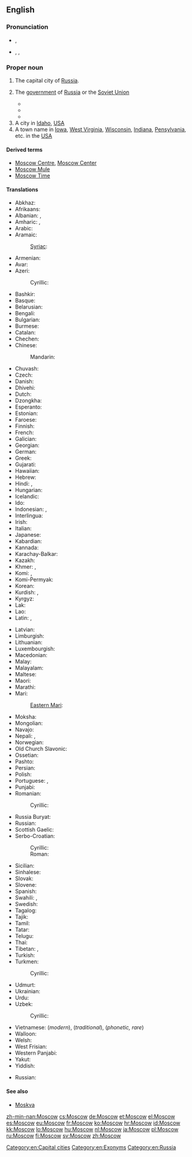 ==English==
{{wikipedia}}

===Pronunciation===
* {{a|RP}} {{IPA|/ˈmɒskəʊ/}}, {{X-SAMPA|/"mQsk@U/}}
* {{a|US}} {{enPR|mäsʹkou|mäsʹkō}}, {{IPA|/ˈmɑskaʊ/|/ˈmɑskoʊ/}}, {{X-SAMPA|/"mAskaU/|/"mAskoU/}}

===Proper noun===
{{en-proper noun}}

# The capital city of [[Russia]].
# {{context|by extension}} The [[government]] of [[Russia]] or the [[Soviet Union]]
#* {{quote-book
|year=1987
|author=Shelomoh Naḳdimon
|title=First strike: the exclusive story of how Israel foiled Iraq's attempt to get the bomb
|chapter=
|url=http://books.google.com/books?id=8IhtAAAAMAAJ
|isbn=
|page=40
|passage='''Moscow''' said "Nyet!"}}
#* {{quote-book
|year=1997
|author=Mervin Block
|title=Writing Broadcast News: Shorter, Sharper, Stronger
|chapter=
|url=http://books.google.com/books?id=MOykn3dMaJIC&pg=PA154
|isbn=1-56625-084-6
|page=154
|passage=Yet, a few US newscasters will go on the air at 6 pm or later and say, "'''Moscow''' said tonight.["] ... A careful writer would make his script read, "'''Moscow''' said today. ..."}}
#* {{quote-book
|year=2009
|author=Svante E. Cornell, S. Frederick Star
|title=The Guns of August 2008: Russia's War in Georgia
|chapter=
|url=http://books.google.com/books?id=J4ta_TjGYBAC&pg=PA184
|isbn=978-0-7656-2507-6
|page=184
|passage=In addition, '''Moscow''' argued that Georgia had violated international law by introducing its forces into South Ossetia, a move '''Moscow''' said Tbilisi had committed itself not to do under the earlier CIS-sponsored peacekeeping arrangements.}}
# A city in [[Idaho]], [[USA]]
# A town name in [[Iowa]], [[West Virginia]], [[Wisconsin]], [[Indiana]], [[Pensylvania]], etc. in the [[USA]]

====Derived terms====
* [[Moscow Centre]], [[Moscow Center]]
* [[Moscow Mule]]
* [[Moscow Time]]

====Translations====
{{trans-top|Capital city of Russia}}
* Abkhaz: {{t|ab|Москва|tr=Moskvá|sc=Cyrl}}
* Afrikaans: {{t|af|Moskou}}
* Albanian: {{qualifier|definite}} {{t-|sq|Moska|xs=Albanian}}, {{qualifier|indefinite}} {{t-|sq|Moskë|xs=Albanian}}
* Amharic: {{t|am|ሞስኩ|tr=mosku|sc=Ethi}}, {{t|am|ሞስኮ|tr=mosko|sc=Ethi}}
* Arabic: {{t-|ar|موسكو|m|tr=moskū, moskō}}
* Aramaic: {{tø|arc|ܡܘܣܩܒܐ|sc=Syrc}}
*: [[Syriac]]: {{tø|syr|ܡܘܣܟܘ|tr=mōskō|sc=Syrc}}
* Armenian: {{t-|hy|Մոսկվա|tr=Moskva}}
* Avar: {{t|av|Москва|tr=Moskvá|sc=Cyrl}}
* Azeri: {{t|az|Moskva}}
*: Cyrillic: {{t|az|Москва|f|sc=Cyrl}}
* Bashkir: {{tø|ba|Мәскәү|tr=Məskəw|sc=Cyrl}}
* Basque: {{t|eu|Mosku}}
* Belarusian: {{t-|be|Масква|f|tr=Maskvá|xs=Belarusian}}
* Bengali: {{t-|bn|মস্কো|tr=Môsko|sc=Beng|xs=Bengali}}
* Bulgarian: {{t-|bg|Москва|f|tr=Moskva}}
* Burmese: {{t|my|မော်စကို|tr=mo sa. kou|sc=Mymr|xs=Burmese}}
* Catalan: {{t|ca|Moscou|f}}
* Chechen: {{tø|ce|Москох|tr=Moskox}}
* Chinese:
*: Mandarin: {{t-|cmn|莫斯科|tr=Mòsīkē|sc=Hani}}
* Chuvash: {{tø|cv|Мускав|tr=Muskav|sc=Cyrl}}
* Czech: {{t-|cs|Moskva|f}}
* Danish: {{t-|da|Moskva}}
* Dhivehi: {{t|dv|މޮސްކޯ|tr=moskō|sc=Thaa|xs=Dhivehi}}
* Dutch: {{t-|nl|Moskou|n}}
* Dzongkha: {{t|dz|མོསི་ཀོ|sc=Tibt}}
* Esperanto: {{t-|eo|Moskvo|xs=Esperanto}}
* Estonian: {{t+|et|Moskva}}
* Faroese: {{t-|fo|Moskva|xs=Faroese}}
* Finnish: {{t+|fi|Moskova}}
* French: {{t+|fr|Moscou|f}}
* Galician: {{t|gl|Moscova|f}}
* Georgian: {{t-|ka|მოსკოვი|tr=moskovi|sc=Geor|xs=Georgian}}
* German: {{t+|de|Moskau|n}}
* Greek: {{t+|el|Μόσχα|f|tr=Móscha}}
* Gujarati: {{t|gu|મૌસ્કો|tr=mauskō|sc=Gujr|xs=Gujarati}}
* Hawaiian: {{tø|haw|Mokekao}}
* Hebrew: {{t-|he|מוסקבה|f|tr=Moskvá}}
* Hindi: {{t-|hi|मास्को|m|tr=Māsko|xs=Hindi}}, {{t|hi|मॉस्को|m|tr=Mosko|sc=Deva}}
* Hungarian: {{t+|hu|Moszkva}}
* Icelandic: {{t+|is|Moskva|f}}
* Ido: {{t|io|Moskva}}
* Indonesian: {{t-|id|Moskwa|xs=Indonesian}}, {{t|id|Moskow|xs=Indonesian}}
* Interlingua: {{t|ia|Moscova}}
* Irish: {{t|ga|Moscó|m}}
* Italian: {{t+|it|Mosca|f}}
* Japanese: {{t+|ja|モスクワ|tr=Mosukuwa}}
* Kabardian: {{tø|kbd|Мэзкуу|tr=Mezkuu}}
* Kannada: {{t|kn|ಮಾಸ್ಕೋ|tr=Māskō|sc=Knda|xs=Kannada}}
* Karachay-Balkar: {{tø|krc|Москва|tr=Moskvá|sc=Cyrl}}
* Kazakh: {{t|kk|Мәскеу|tr=Mäskeu|sc=Cyrl}}
* Khmer: {{t|km|រដ្ឋរុស្ស៊ី|sc=Khmr|xs=Khmer}}, {{t|km|មូស្គូ|tr=mūskū|sc=Khmr|xs=Khmer}}
* Komi: {{tø|kv|Канкар|tr=Kankar}}, {{tø|kv|Мӧсква|tr=Möskva}}
* Komi-Permyak: {{tø|koi|Мöсква|tr=Möskva}}
* Korean: {{t+|ko|모스크바|tr=Moseukeuba|sc=Hang}}
* Kurdish: {{t+|ku|Mosko}}, {{t|ku|مۆسکۆ|tr=Mosko|sc=ku-Arab}}
* Kyrgyz: {{t|ky|Москва|tr=Moskvá|sc=Cyrl}}
* Lak: {{tø|lbe|Москва|tr=Moskvá}}
* Lao: {{t|lo|ມົດສະກູ|tr=môtsakū|sc=Laoo|xs=Lao}}
* Latin: {{t|la|Muscovia|f}}, {{t|la|Moscua|f}}
{{trans-mid}}
* Latvian: {{t-|lv|Maskava|f|xs=Latvian}}
* Limburgish: {{t|li|Moskou|n}}
* Lithuanian: {{t-|lt|Maskva|f|xs=Lithuanian}}
* Luxembourgish: {{t|lb|Moskau}}
* Macedonian: {{t-|mk|Москва|f|tr=Móskva}}
* Malay: {{t-|ms|Moscow|xs=Malay}}
* Malayalam: {{t|ml|മോസ്കോ|tr=Mōskō|sc=Mlym|xs=Malayalam}}
* Maltese: {{t-|mt|Moska|xs=Maltese}}
* Maori: {{t|mi|Mohikau}}
* Marathi: {{t|mr|मॉस्को|tr=mosko|sc=Deva|xs=Marathi}}
* Mari:
*: [[Eastern Mari]]: {{tø|mhr|Моско|tr=Mosko}}
* Moksha: {{tø|mdf|Моску|tr=Mosku}}
* Mongolian: {{t-|mn|Москва|tr=Moskvá|sc=Cyrl|xs=Mongolian}}
* Navajo: {{tø|nv|Móskow}}
* Nepali: {{t-|ne|मास्को|tr=māsko|sc=Deva|xs=Nepali}}, {{t|ne|मस्को|tr=masko|sc=Deva|xs=Nepali}}
* Norwegian: {{t+|no|Moskva}}
* Old Church Slavonic: {{tø|cu|Москъва́|sc=Cyrs}}
* Ossetian: {{tø|os|Мӕскуы|tr=Mäskuy|sc=Cyrl}}
* Pashto: {{t|ps|مسکو|sc=ps-Arab}}
* Persian: {{t-|fa|مسکو|tr=Mosku|xs=Persian}}
* Polish: {{t+|pl|Moskwa|f}}
* Portuguese: {{t+|pt|Moscou|f}}, {{t+|pt|Moscovo|f}}
* Punjabi: {{t|pa|ਮੌਸਕੋ|tr=mauskō|sc=Guru|xs=Punjabi}}
* Romanian: {{t+|ro|Moscova|f}}
*: Cyrillic: {{t|ro|Москова|f|sc=Cyrl}}
* Russia Buryat: {{tø|bxr|Мушхаваа|tr=Mušhavaa}}
* Russian: {{t+|ru|Москва|f|tr=Moskvá}}
* Scottish Gaelic: {{t|gd|Mosgo}}
* Serbo-Croatian:
*: Cyrillic: {{t|sh|Москва|f|sc=Cyrl}}
*: Roman: {{t|sh|Moskva|f}}
* Sicilian: {{t|scn|Mosca|f}}
* Sinhalese: {{t-|si|මොස්කව්|tr=moskaʋ|sc=Sinh|xs=Sinhalese}}
* Slovak: {{t-|sk|Moskva|f}}
* Slovene: {{t+|sl|Moskva|f}}
* Spanish: {{t+|es|Moscú|m}}
* Swahili: {{t|sw|Misko|xs=Swahili}}, {{t-|sw|Moscow|xs=Swahili}}
* Swedish: {{t+|sv|Moskva}}
* Tagalog: {{t|tl|Moscow}}
* Tajik: {{t|tg|Маскав|tr=Maskav|sc=Cyrl}}
* Tamil: {{t|ta|மாஸ்கோ|tr=māskō|sc=Taml}}
* Tatar: {{t-|tt|Мәскәү|tr=Mäskäw|sc=Cyrl|xs=Tatar}}
* Telugu: {{t|te|మాస్కో|tr=Māskō}}
* Thai: {{t-|th|มอสโก|tr=môtgoh}}
* Tibetan: {{t|bo|མོ་སི་ཁོ|tr=mo.si.kʰo|alt=མོ་སི་ཁོ།|sc=Tibt}}, {{t|bo|མོ་སི་ཁའོ|tr=mo.si.kʰa'o|alt=མོ་སི་ཁའོ།|sc=Tibt}}
* Turkish: {{t+|tr|Moskova}}
* Turkmen: {{t-|tk|Moskwa|xs=Turkmen}}
*: Cyrillic: {{t|tk|Москва|f|sc=Cyrl}}
* Udmurt: {{tø|udm|Муско|tr=Musko}}
* Ukrainian: {{t-|uk|Москва|f|tr=Moskvá|xs=Ukrainian}}
* Urdu: {{t-|ur|ماسکو|m|tr=Māsko|xs=Urdu}}
* Uzbek: {{t|uz|Moskva}}
*: Cyrillic: {{t|uz|Москва|f|sc=Cyrl}}
* Vietnamese: {{t-|vi|Moskva|xs=Vietnamese}} (''modern''), {{t-|vi|Mạc Tư Khoa|xs=Vietnamese}} (''traditional''), {{t-|vi|Mát-xcơ-va|xs=Vietnamese}} (''phonetic, rare'')
* Walloon: {{t|wa|Moscou}}
* Welsh: {{t-|cy|Moskva|f|xs=Welsh}}
* West Frisian: {{t|fy|Moskou|n}}
* Western Panjabi: {{tø|pnb|ماسکو}}
* Yakut: {{tø|sah|Москва|tr=Moskvá|sc=Cyrl}}
* Yiddish: {{t|yi|מאסקװע|alt=מאָסקװע|tr=Moskve|xs=Yiddish}}
{{trans-bottom}}

{{trans-top|a name of a town in the USA}}
* Russian: {{t|ru|Москоу|m|tr=Móskou}} {{indeclinable}}
{{trans-mid}}
{{trans-bottom}}

====See also====
* [[Moskva#English|Moskva]]

[[Category:en:Capital cities]]
[[Category:en:Exonyms]]
[[Category:en:Russia]]

[[zh-min-nan:Moscow]]
[[cs:Moscow]]
[[de:Moscow]]
[[et:Moscow]]
[[el:Moscow]]
[[es:Moscow]]
[[eu:Moscow]]
[[fr:Moscow]]
[[ko:Moscow]]
[[hr:Moscow]]
[[id:Moscow]]
[[kk:Moscow]]
[[lo:Moscow]]
[[hu:Moscow]]
[[nl:Moscow]]
[[ja:Moscow]]
[[pl:Moscow]]
[[ru:Moscow]]
[[fi:Moscow]]
[[sv:Moscow]]
[[zh:Moscow]]